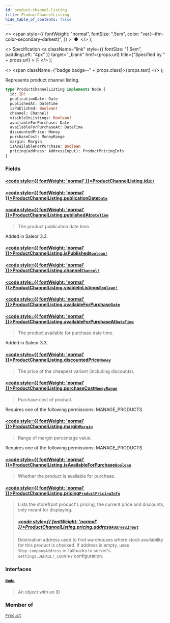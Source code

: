 ```yaml
---
id: product-channel-listing
title: ProductChannelListing
hide_table_of_contents: false
---
```


  <>
    <span
      style={{
        fontWeight: "normal",
        fontSize: ".5em",
        color: "var(--ifm-color-secondary-darkest)",
      }}
    >
      &nbsp;●&nbsp;
    </span>
  </>
);

  <>
    Specification
    <a
      className="link"
      style={{ fontSize: "1.5em", paddingLeft: "4px" }}
      target="\_blank"
      href={props.url}
      title={"Specified by " + props.url}
    >
      ⎘
    </a>
  </>
);

  <>
    <span className={"badge badge--" + props.class}>{props.text}</span>
  </>
);

Represents product channel listing.

```graphql
type ProductChannelListing implements Node {
  id: ID!
  publicationDate: Date
  publishedAt: DateTime
  isPublished: Boolean!
  channel: Channel!
  visibleInListings: Boolean!
  availableForPurchase: Date
  availableForPurchaseAt: DateTime
  discountedPrice: Money
  purchaseCost: MoneyRange
  margin: Margin
  isAvailableForPurchase: Boolean
  pricing(address: AddressInput): ProductPricingInfo
}
```

### Fields

#### [<code style={{ fontWeight: 'normal' }}>ProductChannelListing.<b>id</b></code>](#)<Bullet />[`ID!`](../../api-reference/miscellaneous/scalars/id) <Badge class="secondary" text="non-null"/> <Badge class="secondary" text="scalar"/> <Badge class="secondary" text="miscellaneous"/>

>

#### [<code style={{ fontWeight: 'normal' }}>ProductChannelListing.<b>publicationDate</b></code>](#)<Bullet />[`Date`](../../api-reference/miscellaneous/scalars/date) <Badge class="secondary" text="scalar"/> <Badge class="secondary" text="miscellaneous"/>

>

#### [<code style={{ fontWeight: 'normal' }}>ProductChannelListing.<b>publishedAt</b></code>](#)<Bullet />[`DateTime`](../../api-reference/miscellaneous/scalars/date-time) <Badge class="secondary" text="scalar"/> <Badge class="secondary" text="miscellaneous"/>

> The product publication date time.

Added in Saleor 3.3.

>

#### [<code style={{ fontWeight: 'normal' }}>ProductChannelListing.<b>isPublished</b></code>](#)<Bullet />[`Boolean!`](../../api-reference/miscellaneous/scalars/boolean) <Badge class="secondary" text="non-null"/> <Badge class="secondary" text="scalar"/> <Badge class="secondary" text="miscellaneous"/>

>

#### [<code style={{ fontWeight: 'normal' }}>ProductChannelListing.<b>channel</b></code>](#)<Bullet />[`Channel!`](../../api-reference/channels/objects/channel) <Badge class="secondary" text="non-null"/> <Badge class="secondary" text="object"/> <Badge class="secondary" text="channels"/>

>

#### [<code style={{ fontWeight: 'normal' }}>ProductChannelListing.<b>visibleInListings</b></code>](#)<Bullet />[`Boolean!`](../../api-reference/miscellaneous/scalars/boolean) <Badge class="secondary" text="non-null"/> <Badge class="secondary" text="scalar"/> <Badge class="secondary" text="miscellaneous"/>

>

#### [<code style={{ fontWeight: 'normal' }}>ProductChannelListing.<b>availableForPurchase</b></code>](#)<Bullet />[`Date`](../../api-reference/miscellaneous/scalars/date) <Badge class="secondary" text="scalar"/> <Badge class="secondary" text="miscellaneous"/>

>

#### [<code style={{ fontWeight: 'normal' }}>ProductChannelListing.<b>availableForPurchaseAt</b></code>](#)<Bullet />[`DateTime`](../../api-reference/miscellaneous/scalars/date-time) <Badge class="secondary" text="scalar"/> <Badge class="secondary" text="miscellaneous"/>

> The product available for purchase date time.

Added in Saleor 3.3.

>

#### [<code style={{ fontWeight: 'normal' }}>ProductChannelListing.<b>discountedPrice</b></code>](#)<Bullet />[`Money`](../../api-reference/miscellaneous/objects/money) <Badge class="secondary" text="object"/> <Badge class="secondary" text="miscellaneous"/>

> The price of the cheapest variant (including discounts).

#### [<code style={{ fontWeight: 'normal' }}>ProductChannelListing.<b>purchaseCost</b></code>](#)<Bullet />[`MoneyRange`](../../api-reference/miscellaneous/objects/money-range) <Badge class="secondary" text="object"/> <Badge class="secondary" text="miscellaneous"/>

> Purchase cost of product.

Requires one of the following permissions: MANAGE_PRODUCTS.

>

#### [<code style={{ fontWeight: 'normal' }}>ProductChannelListing.<b>margin</b></code>](#)<Bullet />[`Margin`](../../api-reference/products/objects/margin) <Badge class="secondary" text="object"/> <Badge class="secondary" text="products"/>

> Range of margin percentage value.

Requires one of the following permissions: MANAGE_PRODUCTS.

>

#### [<code style={{ fontWeight: 'normal' }}>ProductChannelListing.<b>isAvailableForPurchase</b></code>](#)<Bullet />[`Boolean`](../../api-reference/miscellaneous/scalars/boolean) <Badge class="secondary" text="scalar"/> <Badge class="secondary" text="miscellaneous"/>

> Whether the product is available for purchase.

#### [<code style={{ fontWeight: 'normal' }}>ProductChannelListing.<b>pricing</b></code>](#)<Bullet />[`ProductPricingInfo`](../../api-reference/products/objects/product-pricing-info) <Badge class="secondary" text="object"/> <Badge class="secondary" text="products"/>

> Lists the storefront product's pricing, the current price and discounts, only meant for displaying.
>
> ##### [<code style={{ fontWeight: 'normal' }}>ProductChannelListing.pricing.<b>address</b></code>](#)<Bullet />[`AddressInput`](../../api-reference/miscellaneous/inputs/address-input) <Badge class="secondary" text="input"/> <Badge class="secondary" text="miscellaneous"/>
>
> Destination address used to find warehouses where stock availability for this product is checked. If address is empty, uses `Shop.companyAddress` or fallbacks to server's `settings.DEFAULT_COUNTRY` configuration.

### Interfaces

#### [`Node`](../../api-reference/miscellaneous/interfaces/node) <Badge class="secondary" text="interface"/> <Badge class="secondary" text="miscellaneous"/>

> An object with an ID

### Member of

[`Product`](../../api-reference/products/objects/product) <Badge class="secondary" text="object"/>
